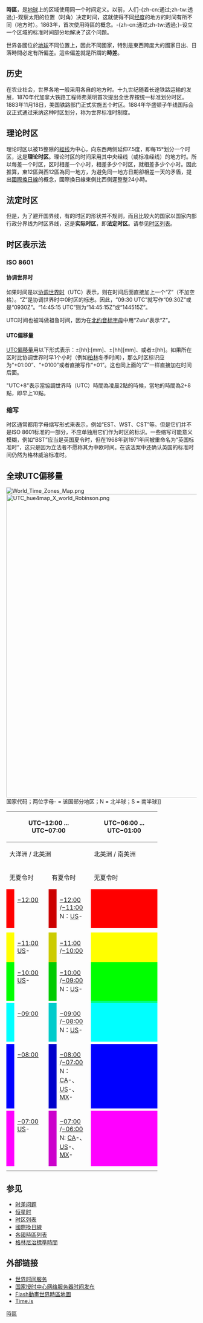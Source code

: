 '''時區'''，是[[地球|地球]]上的区域使用同一个时间定义。以前，人们-{zh-cn:通过;zh-tw:透過;}-观察太阳的位置（时角）决定时间，这就使得不同[[经度|经度]]的地方的时间有所不同（地方时）。1863年，首次使用時區的概念。-{zh-cn:通过;zh-tw:透過;}-设立一个区域的标准时间部分地解决了这个问題。

世界各國位於[[地球|地球]]不同位置上，因此不同國家，特別是東西跨度大的國家日出、日落時間必定有所偏差。這些偏差就是所謂的'''時差'''。

== 历史 ==
在农业社会，世界各地一般采用各自的地方时。十九世纪随着长途铁路运输的发展，1870年代加拿大铁路工程师弗莱明首次提出全世界按统一标准划分时区。1883年11月18日，美国铁路部门正式实施五个时区。1884年华盛顿子午线国际会议正式通过采纳这种时区划分，称为世界标准时制度。
== 理论时区 ==
理论时区以被15整除的[[經线|經线]]为中心，向东西两侧延伸7.5度，即每15°划分一个时区，这是'''理论时区'''。理论时区的时间采用其中央经线（或标准经线）的地方时。所以每差一个时区，区时相差一个小时，相差多少个时区，就相差多少个小时。因此推算，東12區與西12區為同一地方，为避免同一地方日期卻相差一天的矛盾，提出[[國際換日線|國際換日線]]的概念，國際換日線東側比西側遲整整24小時。

== 法定时区 ==
但是，为了避开国界线，有的时区的形状并不规则，而且比较大的国家以国家内部行政分界线为时区界线，这是'''实际时区'''，即'''法定时区'''。请参见[[时区列表|时区列表]]。

==时区表示法==

===ISO 8601===
{{main|ISO 8601}}

====协调世界时====
如果时间是以[[协调世界时|协调世界时]]（UTC）表示，则在时间后面直接加上一个“Z”（不加空格）。“Z”是协调世界时中0时区的标志。因此，“09:30 UTC”就写作“09:30Z”或是“0930Z”。“14:45:15 UTC”则为“14:45:15Z”或“144515Z”。

UTC时间也被叫做祖鲁时间，因为在[[北约音标字母|北约音标字母]]中用“Zulu”表示“Z”。

====UTC偏移量====
[[UTC偏移量|UTC偏移量]]用以下形式表示：±[hh]:[mm]、±[hh][mm]、或者±[hh]。如果所在区时比协调世界时早1个小时（例如[[柏林|柏林]]冬季时间），那么时区标识应为“+01:00”、“+0100”或者直接写作“+01”。这也同上面的“Z”一样直接加在时间后面。

"UTC+8"表示當協調世界時（UTC）時間為凌晨2點的時候，當地的時間為2+8點，即早上10點。

===缩写===
时区通常都用字母缩写形式来表示，例如“EST、WST、CST”等。但是它们并不是ISO 8601标准的一部分，不应单独用它们作为时区的标识。一些缩写可能意义模糊，例如“BST”应当是英国夏令时，但在1968年到1971年间被重命名为“英国标准时”，这只是因为立法者不愿称其为中欧时间。在该法案中还确认英国的标准时间仍然为格林威治标准时。

== 全球UTC偏移量 ==
{{Main|时区列表}}
[[File:World_Time_Zones_Map.png|thumb]]
[[File:UTC_hue4map_X_world_Robinson.png|800px]]国家代码；两位字母- = 该国部分地区；N = 北半球；S = 南半球]]
{| class="wikitable" align="center" 
|-
! colspan=4 style="width:160px"|UTC−12:00 ...<br />UTC−07:00
! colspan=4 style="width:160px"|UTC−06:00 ...<br />UTC−01:00
! colspan=4 style="width:160px"|UTC±00:00 ...<br />UTC+05:45
! colspan=4 style="width:160px"|UTC+06:00 ...<br />UTC+11:30
! colspan=4 style="width:160px"|UTC+12:00 ...<br />UTC+14:00
|-
| colspan=4 | 大洋洲 / 北美洲 
| colspan=4 | 北美洲 / 南美洲 
| colspan=4 | 欧洲 / 非洲 / 亚洲 
| colspan=4 | 亚洲 
| colspan=4 | 亚洲 / 大洋洲 
|-
| colspan=2|无夏令时
| colspan=2|有夏令时
| colspan=2|无夏令时
| colspan=2|有夏令时
| colspan=2|无夏令时
| colspan=2|有夏令时
| colspan=2|无夏令时
| colspan=2|有夏令时
| colspan=2|无夏令时
| colspan=2|有夏令时
|-
| style="background:#f00; width:5px;"|
| style="vertical-align:top;width:75px" | [[UTC−12:00|−12:00]]<br />
| style="background:#c00; width:5px;"|
| style="vertical-align:top;width:75px" | [[UTC−12:00|−12:00]]<br />/[[UTC−11:00|−11:00]]<br />N：[[美國時區|US]]-
| style="background:#f00; width:5px;"|
| style="vertical-align:top;width:75px" | [[UTC−06:00|−06:00]]<br />[[加拿大时区|CA]]-
| style="background:#c00; width:5px;"|
| style="vertical-align:top;width:75px" | [[UTC−06:00|−06:00]]<br />/[[UTC−05:00|−05:00]]<br />N：[[加拿大时区|CA]]-、[[美國時區|US]]-、[[墨西哥|MX]]-
| style="background:#f00; width:5px;"|
| style="vertical-align:top;width:75px" | [[UTC±00:00|±00:00]]<br />[[冰岛|IS]]
| style="background:#c00; width:5px;"|
| style="vertical-align:top;width:75px" | [[UTC±00:00|±00:00]]<br />/[[UTC+01:00|+01:00]]<br /> N：[[英国|GB]]、[[爱尔兰|IE]]、PT
| style="background:#f00; width:5px;"|
| style="vertical-align:top;width:75px" | [[UTC+06:00|+06:00]]<br /> [[俄羅斯時區|RU]]-、[[哈萨克斯坦|KZ]]-
| style="background:#c00; width:5px;"|
| style="vertical-align:top;width:75px" | [[UTC+06:00|+06:00]]<br />/[[UTC+07:00|+07:00]]<br />
| style="background:#f00; width:5px;"|
| style="vertical-align:top;width:75px" | [[UTC+12:00|+12:00]]<br /> [[基里巴斯|KI]]-, [[俄羅斯時區|RU]]-
| style="background:#c00; width:5px;"|
| style="vertical-align:top;width:75px" | [[UTC+12:00|+12:00]]<br />/[[UTC+13:00|+13:00]]<br /> S：[[新西兰|NZ]]-
|-
|
|
|
|
|
|
|
|
|
|
|
|
| style="background:#ff8000" |
| style="vertical-align:top;" | [[UTC+06:30|+06:30]]<br /> [[缅甸|MM]]
| style="background:#c60;"|
| style="vertical-align:top;" | [[UTC+06:30|+06:30]]<br />/[[UTC+07:30|+07:30]]<br />
|
|
|
|
|-
|
|
|
|
|
|
|
|
|
|
|
|
|
|
|
|
| style="background:#ffbf00" |
| style="vertical-align:top;" | [[UTC+12:45|+12:45]]<br />
| style="background:#c90;"|
| style="vertical-align:top;" | [[UTC+12:45|+12:45]]<br />/[[UTC+13:45|+13:45]]<br /> S：[[新西兰|NZ]]
|-
| style="background:#ff0;"|
| style="vertical-align:top;" | [[UTC−11:00|−11:00]]<br /> [[美國時區|US]]-
| style="background:#cc0;"|
| style="vertical-align:top;" | [[UTC−11:00|−11:00]]<br />/[[UTC−10:00|−10:00]]<br />
| style="background:#ff0;"|
| style="vertical-align:top;" | [[UTC−05:00|−05:00]]<br /> BO, CO, PA, PE
| style="background:#cc0;"|
| style="vertical-align:top;" | [[UTC−05:00|−05:00]]<br />/[[UTC−04:00|−04:00]]<br /> N：[[加拿大时区|CA]]-、CU、[[美國時區|US]]-
| style="background:#ff0;"|
| style="vertical-align:top;" | [[UTC+01:00|+01:00]]<br /> TN、CG、CD-、DZ、[[尼日尔|NE]]、[[尼日利亚|NG]]
| style="background:#cc0;"|
| style="vertical-align:top;" | [[UTC+01:00|+01:00]]<br />/[[UTC+02:00|+02:00]]<br /> N：AT、BA、BE、CH、CZ、[[德国|DE]]、ES-、FR、HR、HU、IT、LI、LU、MK、[[荷兰|NL]]、NO、SE、SI、SK
| style="background:#ff0;"|
| style="vertical-align:top;" | [[UTC+07:00|+07:00]]<br /> [[俄羅斯時區|RU]]-、VN、LA、TH、KH、[[印度尼西亚|ID]]-、MN-
| style="background:#cc0;"|
| style="vertical-align:top;" | [[UTC+07:00|+07:00]]<br />/[[UTC+08:00|+08:00]]
| style="background:#ff0;"|
| style="vertical-align:top;" | [[UTC+13:00|+13:00]]<br /> [[基里巴斯|KI]]-
| style="background:#cc0;"|
|
|-
| style="background:#0f0;"|
| style="vertical-align:top;" | [[UTC−10:00|−10:00]]<br />[[美國時區|US]]-
| style="background:#0c0;"|
| style="vertical-align:top;" | [[UTC−10:00|−10:00]]<br />/[[UTC−09:00|−09:00]]<br />N：[[美國時區|US]]-
| style="background:#0f0;"|
| style="vertical-align:top;" | [[UTC−04:00|−04:00]]<br />[[加拿大时区|CA]]-
| style="background:#0c0;"|
| style="vertical-align:top;" | [[UTC−04:00|−04:00]]<br />/[[UTC−03:00|−03:00]]<br /> N：[[加拿大时区|CA]]- <br />S：[[南极洲|AQ]]-
| style="background:#0f0;"|
| style="vertical-align:top;" | [[UTC+02:00|+02:00]]<br /> 非洲：[[纳米比亚|NA]]
| style="background:#0c0;"|
| style="vertical-align:top;" | [[UTC+02:00|+02:00]]<br />/[[UTC+03:00|+03:00]]<br /> N：[[芬兰|FI]]、[[爱沙尼亚|EE]]、[[拉脱维亚|LV]]、[[立陶宛|LT]]、[[乌克兰|UA]]、BG、GR、MD、RO、TR
| style="background:#0f0;"|
| style="vertical-align:top;" | [[UTC+08:00|+08:00]]<br /> CN、HK、[[印度尼西亚|ID]]、MY、[[俄羅斯時區|RU]]、[[菲律宾|PH]]、SG、[[中華民國|TW]]、MN-
| style="background:#0c0;"|
| style="vertical-align:top;" | [[UTC+08:00|+08:00]]<br />/[[UTC+09:00|+09:00]]
| style="background:#0f0;"|
| style="vertical-align:top;" | [[UTC+14:00|+14:00]]<br /> [[基里巴斯|KI]]-
| style="background:#0c0;"|
|
|-
|
|
|
|
| style="background:#00ff80" |
| style="vertical-align:top;" | [[UTC−03:30|−03:30]]<br />
| style="background:#0c6;"|
| style="vertical-align:top;" | [[UTC−03:30|−03:30]]<br />/[[UTC−02:30|−02:30]]<br /> N：[[加拿大时区|CA]]-
|
|
|
|
|
|
|
|
|-
| style="background:#0ff;"|
| style="vertical-align:top;" | [[UTC−09:00|−09:00]]<br />
| style="background:#0cc;"|
| style="vertical-align:top;" | [[UTC−09:00|−09:00]]<br />/[[UTC−08:00|−08:00]]<br /> N：[[美國時區|US]]-
| style="background:#0ff;"|
| style="vertical-align:top;" | [[UTC−03:00|−03:00]]<br /> [[阿根廷|AR]]
| style="background:#0cc;"|
| style="vertical-align:top;" | [[UTC−03:00|−03:00]]<br />/[[UTC−02:00|−02:00]]<br /> S：[[巴西|BR]]-
| style="background:#0ff;"|
| style="vertical-align:top;" | [[UTC+03:00|+03:00]]<br /> 欧洲：BY、[[俄羅斯時區|RU]]-；非洲：KE、SD、SO、SS、ER；亚洲：IQ、SA
| style="background:#0cc;"|
| style="vertical-align:top;" | [[UTC+03:00|+03:00]]<br />/[[UTC+04:00|+04:00]]<br />
| style="background:#0ff;"|
| style="vertical-align:top;" | [[UTC+09:00|+09:00]]<br /> [[俄羅斯時區|RU]]-、[[日本標準時間|JP]]、KR、KP、[[印度尼西亚|ID]]-
| style="background:#0cc;"|
| style="vertical-align:top;" | [[UTC+09:00|+09:00]]<br />/[[UTC+10:00|+10:00]]<br />
|-
|
|
|
|
|
|
|
|
| style="background:#0080ff" |
| style="vertical-align:top;" | [[UTC+03:30|+03:30]]<br />
| style="background:#06c;"|
| style="vertical-align:top;" | [[UTC+03:30|+03:30]]<br />/[[UTC+04:30|+04:30]]<br /> [[伊朗|IR]]
| style="background:#0080ff" |
| style="vertical-align:top;" | [[UTC+09:30|+09:30]]<br />
| style="background:#06c;"|
| style="vertical-align:top;" | [[UTC+09:30|+09:30]]<br />/[[UTC+10:30|+10:30]]<br /> [[澳大利亚|AU]]-
|-
| style="background:#00f;"|
| style="vertical-align:top;" | [[UTC−08:00|−08:00]]<br />
| style="background:#00c;"|
| style="vertical-align:top;" | [[UTC−08:00|−08:00]]<br />/[[UTC−07:00|−07:00]]<br /> N：[[加拿大时区|CA]]-、[[美國時區|US]]-、[[墨西哥|MX]]-
| style="background:#00f;"|
| style="vertical-align:top;" | [[UTC−02:00|−02:00]]<br />
| style="background:#00c;"|
| style="vertical-align:top;" | [[UTC−02:00|−02:00]]<br />/[[UTC−01:00|−01:00]]<br />
| style="background:#00f;"|
| style="vertical-align:top;" | [[UTC+04:00|+04:00]]<br />[[俄羅斯時區|RU]]-, [[格鲁吉亚|GE]]
| style="background:#00c;"|
| style="vertical-align:top;" | [[UTC+04:00|+04:00]]<br />/[[UTC+05:00|+05:00]]<br />
| style="background:#00f;"|
| style="vertical-align:top;" | [[UTC+10:00|+10:00]]<br /> [[俄羅斯時區|RU]]-
| style="background:#00c;"|
| style="vertical-align:top;" | [[UTC+10:00|+10:00]]<br />/[[UTC+11:00|+11:00]]<br />
|-
|
|
|
|
|
|
|
|
| style="background:#8000ff" |
| style="vertical-align:top;" | [[UTC+04:30|+04:30]]<br /> [[阿富汗|AF]]
| style="background:#60c;"|
|
|
|
|
|
|-
| style="background:#f0f;"|
| style="vertical-align:top;" | [[UTC−07:00|−07:00]]<br />[[美國時區|US]]-
| style="background:#c0c;"|
| style="vertical-align:top;" | [[UTC−07:00|−07:00]]<br />/[[UTC−06:00|−06:00]]<br /> N: [[加拿大时区|CA]]-、[[美國時區|US]]-、[[墨西哥|MX]]-
| style="background:#f0f;"|
| style="vertical-align:top;" | [[UTC−01:00|−01:00]]<br />
| style="background:#c0c;"|
| style="vertical-align:top;" | [[UTC−01:00|−01:00]]<br />/[[UTC±00:00|±00:00]]<br />
| style="background:#f0f;"|
| style="vertical-align:top;" | [[UTC+05:00|+05:00]]<br /> [[哈萨克斯坦|KZ]]-、PK
| style="background:#c0c;"|
| style="vertical-align:top;" | [[UTC+05:00|+05:00]]<br />/[[UTC+06:00|+06:00]]<br />
| style="background:#f0f;"|
| style="vertical-align:top;" | [[UTC+11:00|+11:00]]<br /> [[俄羅斯時區|RU]]-
| style="background:#c0c;"|
| style="vertical-align:top;" | [[UTC+11:00|+11:00]]<br />/[[UTC+12:00|+12:00]]<br />
|-
|
|
|
|
|
|
|
|
| style="background:#ff0080" |
| style="vertical-align:top;" | [[UTC+05:30|+05:30]]<br /> [[印度|IN]]
| style="background:#c06;"|
|
| style="background:#ff0080" |
| style="vertical-align:top;" | [[UTC+11:30|+11:30]]<br /> [[诺福克岛|NF]]
| style="background:#c06;"|
|
|-
|
|
|
|
|
|
|
|
| style="background:#ff0040" |
| style="vertical-align:top;" | [[UTC+05:45|+05:45]]<br /> [[尼泊尔|NP]]
| style="background:#cc0020;" |
|
|
|
|
|
|}

== 参见 ==
* [[时差问题|时差问题]]
* [[恒星时|恒星时]]
* [[时区列表|时区列表]]
* [[國際換日線|國際換日線]]
* [[各國時區列表|各國時區列表]]
* [[格林尼治標準時間|格林尼治標準時間]]

== 外部链接 ==
* [http://www.worldtimeserver.com/ 世界时间服务] {{Wayback|url=http://www.worldtimeserver.com/ |date=20080615000326 }}
* [https://web.archive.org/web/20190904044413/http://www.time.ac.cn/stime.asp 国家授时中心网络服务器时间发布]
* [http://24timezones.com/ Flash動畫世界時區地圖] {{Wayback|url=http://24timezones.com/ |date=20201208233430 }}
* [https://time.is/ Time.is] {{Wayback|url=https://time.is/ |date=20210328140402 }}

{{timezones}}
{{時間}}

{{Authority control}}
[[Category:時區|]]